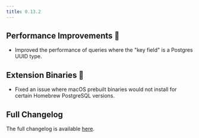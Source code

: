 ```yaml
---
title: 0.13.2
---
```


## Performance Improvements 🚀

- Improved the performance of queries where the "key field" is a Postgres UUID type.

## Extension Binaries 🍏

- Fixed an issue where macOS prebuilt binaries would not install for certain Homebrew PostgreSQL versions.

## Full Changelog

The full changelog is available [here](https://github.com/paradedb/paradedb/releases/tag/v0.13.2).
